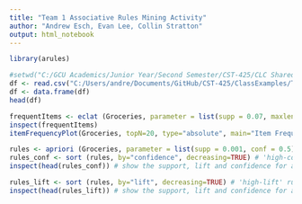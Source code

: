 ```yaml
---
title: "Team 1 Associative Rules Mining Activity"
author: "Andrew Esch, Evan Lee, Collin Stratton"
output: html_notebook
---
```

```r
library(arules)

#setwd("C:/GCU Academics/Junior Year/Second Semester/CST-425/CLC Shared GitHub Repository/Cloned Repository/ClassExamples/Topic-4/2-8-2022")
df <- read.csv("C:/Users/andre/Documents/GitHub/CST-425/ClassExamples/Topic-4/2-8-2022/dow_jones_index.data")
df <- data.frame(df)
head(df)
```

```r
frequentItems <- eclat (Groceries, parameter = list(supp = 0.07, maxlen = 15)) # calculates support for frequent items
inspect(frequentItems)
itemFrequencyPlot(Groceries, topN=20, type="absolute", main="Item Frequency") # plot frequent items

rules <- apriori (Groceries, parameter = list(supp = 0.001, conf = 0.5)) # Min Support as 0.001, confidence as 0.5.
rules_conf <- sort (rules, by="confidence", decreasing=TRUE) # 'high-confidence' rules.
inspect(head(rules_conf)) # show the support, lift and confidence for all rules

rules_lift <- sort (rules, by="lift", decreasing=TRUE) # 'high-lift' rules.
inspect(head(rules_lift)) # show the support, lift and confidence for all rules
```